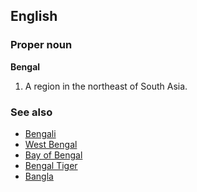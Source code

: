 ==English==
{{wikipedia}}
===Proper noun===
'''Bengal'''
#A region in the northeast of South Asia. 

===See also===
*[[Bengali]]
*[[West Bengal]]
*[[Bay of Bengal]]
*[[Bengal Tiger]]
*[[Bangla]]